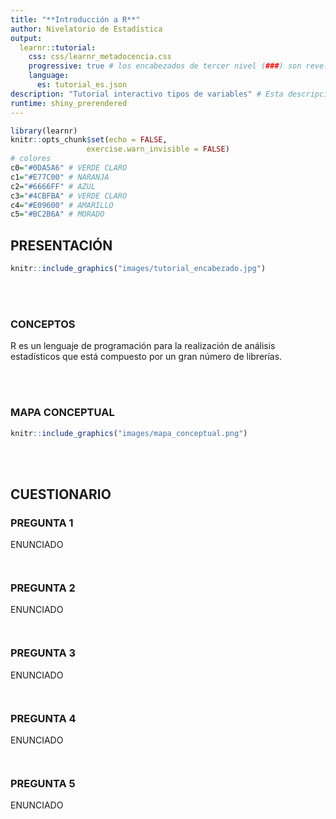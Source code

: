 ---
title: "**Introducción a R**"
author: Nivelatorio de Estadística
output: 
  learnr::tutorial:
    css: css/learnr_metadocencia.css
    progressive: true # los encabezados de tercer nivel (###) son revelados progresivamente     allow_skip: true # permite saltearse los ejercicios. 
    language:
      es: tutorial_es.json
description: "Tutorial interactivo tipos de variables" # Esta descripción se ve en el panel Tutorial de RStudio 
runtime: shiny_prerendered
---

```{r setup, include=FALSE}
library(learnr)
knitr::opts_chunk$set(echo = FALSE,
                 exercise.warn_invisible = FALSE)
# colores
c0="#0DA5A6" # VERDE CLARO
c1="#E77C00" # NARANJA
c2="#6666FF" # AZUL  
c3="#4CBFBA" # VERDE CLARO  
c4="#E09600" # AMARILLO  
c5="#BC2B6A" # MORADO

```


## **PRESENTACIÓN**

```{r, echo=FALSE, out.width="100%", fig.align = "center"}
knitr::include_graphics("images/tutorial_encabezado.jpg")
```

</br></br>

### **CONCEPTOS**

R es un lenguaje de programación para la realización de análisis estadísticos que está compuesto por un gran número de librerías. 



</br></br>

### **MAPA CONCEPTUAL**

```{r, echo=FALSE, , out.width="80%", fig.align = "center"}
knitr::include_graphics("images/mapa_conceptual.png")  

```

</br></br>

## **CUESTIONARIO**

### PREGUNTA 1

ENUNCIADO


```{r p1, exercise=TRUE, exercise.lines = 5}

```


```{r p1-hint}


```


### PREGUNTA 2

ENUNCIADO


```{r p2, exercise=TRUE, exercise.lines = 5}

```


```{r p2-hint}


```


### PREGUNTA 3

ENUNCIADO


```{r p3, exercise=TRUE, exercise.lines = 5}

```


```{r p3-hint}


```


### PREGUNTA 4

ENUNCIADO


```{r p4, exercise=TRUE, exercise.lines = 5}

```


```{r p4-hint}


```


### PREGUNTA 5

ENUNCIADO


```{r p5, exercise=TRUE, exercise.lines = 5}

```


```{r p5-hint}


```

